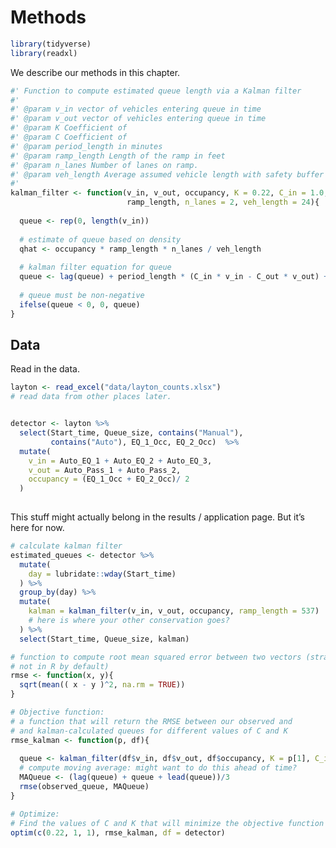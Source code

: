 # Methods
```r
library(tidyverse)
library(readxl)
```

We describe our methods in this chapter.


```r
#' Function to compute estimated queue length via a Kalman filter
#'
#' @param v_in vector of vehicles entering queue in time 
#' @param v_out vector of vehicles entering queue in time 
#' @param K Coefficient of 
#' @param C Coefficient of
#' @param period_length in minutes
#' @param ramp_length Length of the ramp in feet
#' @param n_lanes Number of lanes on ramp.
#' @param veh_length Average assumed vehicle length with safety buffer
#' 
kalman_filter <- function(v_in, v_out, occupancy, K = 0.22, C_in = 1.0, C_out = 1.0, period_length = 1,
                          ramp_length, n_lanes = 2, veh_length = 24){
  
  queue <- rep(0, length(v_in))
  
  # estimate of queue based on density
  qhat <- occupancy * ramp_length * n_lanes / veh_length
  
  # kalman filter equation for queue
  queue <- lag(queue) + period_length * (C_in * v_in - C_out * v_out) + K * (qhat - lag(queue))
  
  # queue must be non-negative
  ifelse(queue < 0, 0, queue)
}
```


## Data
Read in the data. 

```r
layton <- read_excel("data/layton_counts.xlsx")
# read data from other places later.


detector <- layton %>%
  select(Start_time, Queue_size, contains("Manual"),
         contains("Auto"), EQ_1_Occ, EQ_2_Occ)  %>%
  mutate(
    v_in = Auto_EQ_1 + Auto_EQ_2 + Auto_EQ_3,
    v_out = Auto_Pass_1 + Auto_Pass_2,
    occupancy = (EQ_1_Occ + EQ_2_Occ)/ 2
  )
  
```


This stuff might actually belong in the results / application page. But it's
here for now.

```r
# calculate kalman filter
estimated_queues <- detector %>%
  mutate(
    day = lubridate::wday(Start_time)
  ) %>%
  group_by(day) %>%
  mutate(
    kalman = kalman_filter(v_in, v_out, occupancy, ramp_length = 537)
    # here is where your other conservation goes? 
  ) %>%
  select(Start_time, Queue_size, kalman)
```


```r
# function to compute root mean squared error between two vectors (strangely
# not in R by default)
rmse <- function(x, y){
  sqrt(mean(( x - y )^2, na.rm = TRUE))
}
```


```r
# Objective function: 
# a function that will return the RMSE between our observed and 
# and kalman-calculated queues for different values of C and K
rmse_kalman <- function(p, df){
  
  queue <- kalman_filter(df$v_in, df$v_out, df$occupancy, K = p[1], C_in = p[2], C_out = p[3], ramp_length = 537)
  # compute moving average: might want to do this ahead of time?
  MAQueue <- (lag(queue) + queue + lead(queue))/3
  rmse(observed_queue, MAQueue)
}

# Optimize:
# Find the values of C and K that will minimize the objective function
optim(c(0.22, 1, 1), rmse_kalman, df = detector)
```

